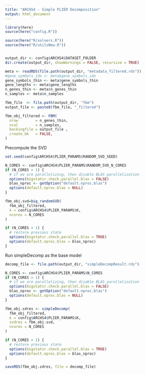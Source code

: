```yaml
---
title: "ARCHS4 - Simple PLIER Decomposition"
output: html_document
---
```


```r
library(here)
source(here("config.R"))
```

```r
source(here("R/solvers.R"))
source(here("R/utilsNew.R"))
```

```r

```

```r
output_dir <- config$ARCHS4$DATASET_FOLDER
dir.create(output_dir, showWarnings = FALSE, recursive = TRUE)
```

```r
meta <- readRDS(file.path(output_dir, "metadata_filtered.rds"))
#gene_symbols_idx <- meta$gene_symbols_idx
gene_symbols_thin <- meta$gene_symbols_thin
gene_lengths <- meta$gene_lengths
n_genes_thin <- meta$n_genes_thin
n_samples <- meta$n_samples
```


```r
fbm_file  <- file.path(output_dir, "fbm")
output_file <- paste0(fbm_file, "_filtered")

fbm_obj_filtered <- FBM(
  nrow        = n_genes_thin,
  ncol        = n_samples,
  backingfile = output_file ,
  create_bk   = FALSE,
)
```

Precompute the SVD

```r
set.seed(config$ARCHS4$PLIER_PARAMS$RANDOM_SVD_SEED)

N_CORES <- config$ARCHS4$PLIER_PARAMS$RANDOM_SVD_N_CORES
if (N_CORES > 1) {
  # if we are parallelizing, then disable BLAS parallelization
  options(bigstatsr.check.parallel.blas = FALSE)
  blas_nproc <- getOption("default.nproc.blas")
  options(default.nproc.blas = NULL)
}

fbm_obj.svd=big_randomSVD(
  fbm_obj_filtered,
  k = config$ARCHS4$PLIER_PARAMS$K,
  ncores = N_CORES
)

if (N_CORES > 1) {
  # restore previous state
  options(bigstatsr.check.parallel.blas = TRUE)
  options(default.nproc.blas = blas_nproc)
}
```

Run simpleDecomp as the base model

```r
decomp_file <- file.path(output_dir, "simpleDecompResult.rds")

N_CORES <- config$ARCHS4$PLIER_PARAMS$N_CORES
if (N_CORES > 1) {
  # if we are parallelizing, then disable BLAS parallelization
  options(bigstatsr.check.parallel.blas = FALSE)
  blas_nproc <- getOption("default.nproc.blas")
  options(default.nproc.blas = NULL)
}

fbm_obj.sdres <- simpleDecomp(
  fbm_obj_filtered,
  k = config$ARCHS4$PLIER_PARAMS$K,
  svdres = fbm_obj.svd,
  ncores = N_CORES
)

if (N_CORES > 1) {
  # restore previous state
  options(bigstatsr.check.parallel.blas = TRUE)
  options(default.nproc.blas = blas_nproc)
}

saveRDS(fbm_obj.sdres, file = decomp_file)
```

